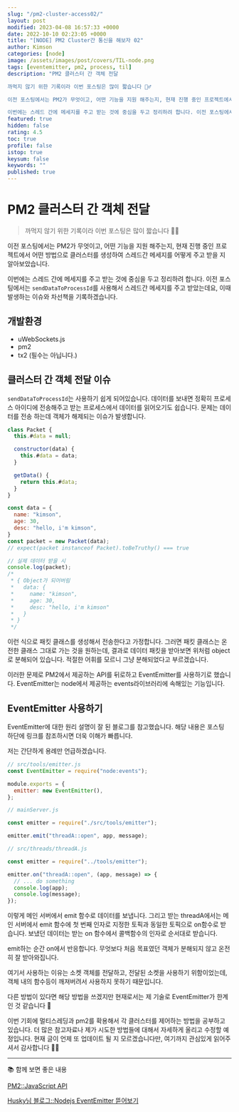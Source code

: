 ```yaml
---
slug: "/pm2-cluster-access02/"
layout: post
modified: 2023-04-08 16:57:33 +0000
date: 2022-10-10 02:23:05 +0000
title: "[NODE] PM2 Cluster간 통신을 해보자 02"
author: Kimson
categories: [node]
image: /assets/images/post/covers/TIL-node.png
tags: [eventemitter, pm2, process, til]
description: "PM2 클러스터 간 객체 전달

까먹지 않기 위한 기록이라 이번 포스팅은 많이 짧습니다 🙇‍♂️

이전 포스팅에서는 PM2가 무엇이고, 어떤 기능을 지원 해주는지, 현재 진행 중인 프로젝트에서 어떤 방법으로 클러스터를 생성하여 스레드간 메세지를 어떻게 주고 받을 지 알아보았습니다.

이번에는 스레드 간에 메세지를 주고 받는 것에 중심을 두고 정리하려 합니다. 이전 포스팅에서는 `sendDataToProcessId`를 사용해서 스레드간 메세지를 주고 받았는데요, 이때 발생하는 이슈와 차선책을 기록하겠습니다."
featured: true
hidden: false
rating: 4.5
toc: true
profile: false
istop: true
keysum: false
keywords: ""
published: true
---
```


# PM2 클러스터 간 객체 전달

> 까먹지 않기 위한 기록이라 이번 포스팅은 많이 짧습니다 🙇‍♂️

이전 포스팅에서는 PM2가 무엇이고, 어떤 기능을 지원 해주는지, 현재 진행 중인 프로젝트에서 어떤 방법으로 클러스터를 생성하여 스레드간 메세지를 어떻게 주고 받을 지 알아보았습니다.

이번에는 스레드 간에 메세지를 주고 받는 것에 중심을 두고 정리하려 합니다. 이전 포스팅에서는 `sendDataToProcessId`를 사용해서 스레드간 메세지를 주고 받았는데요, 이때 발생하는 이슈와 차선책을 기록하겠습니다.

## 개발환경

- uWebSockets.js
- pm2
- tx2 (필수는 아닙니다.)

## 클러스터 간 객체 전달 이슈

`sendDataToProcessId`는 사용하기 쉽게 되어있습니다. 데이터를 보내면 정확히 프로세스 아이디에 전송해주고 받는 프로세스에서 데이터를 읽어오기도 쉽습니다. 문제는 데이터를 전송 하는데 객체가 해제되는 이슈가 발생합니다.

```javascript
class Packet {
  this.#data = null;

  constructor(data) {
    this.#data = data;
  }

  getData() {
    return this.#data;
  }
}

const data = {
  name: "kimson",
  age: 30,
  desc: "hello, i'm kimson",
}
const packet = new Packet(data);
// expect(packet instanceof Packet).toBeTruthy() === true

// 실제 데이터 받을 시
console.log(packet);
/*
 * { Object가 되어버림
 *   data: {
 *     name: "kimson",
 *     age: 30,
 *     desc: "hello, i'm kimson"
 *   }
 * }
 */
```

이런 식으로 패킷 클래스를 생성해서 전송한다고 가정합니다. 그러면 패킷 클래스는 온전한 클래스 그대로 가는 것을 원하는데, 결과로 데이터 패킷을 받아보면 위처럼 object로 분해되어 있습니다. 적절한 어휘를 모르니 그냥 분해되었다고 부르겠습니다.

이러한 문제로 PM2에서 제공하는 API를 뒤로하고 EventEmitter를 사용하기로 했습니다. EventEmitter는 node에서 제공하는 events라이브러리에 속해있는 기능입니다.

## EventEmitter 사용하기

EventEmitter에 대한 원리 설명이 잘 된 블로그를 참고했습니다. 해당 내용은 포스팅 하단에 링크를 참조하시면 더욱 이해가 빠릅니다.

저는 간단하게 용례만 언급하겠습니다.

```javascript
// src/tools/emitter.js
const EventEmitter = require("node:events");

module.exports = {
  emitter: new EventEmitter(),
};
```

```javascript
// mainServer.js

const emitter = require("./src/tools/emitter");

emitter.emit("threadA::open", app, message);
```

```javascript
// src/threads/threadA.js

const emitter = require("../tools/emitter");

emitter.on("threadA::open", (app, message) => {
  // ... do something
  console.log(app);
  console.log(message);
});
```

이렇게 메인 서버에서 emit 함수로 데이터를 보냅니다. 그리고 받는 threadA에서는 메인 서버에서 emit 함수에 첫 번째 인자로 지정한 토픽과 동일한 토픽으로 on함수로 받습니다. 보냈던 데이터는 받는 on 함수에서 콜백함수의 인자로 순서대로 받습니다.

emit하는 순간 on에서 반응합니다. 무엇보다 처음 목표였던 객체가 분해되지 않고 온전히 잘 받아와집니다.

여기서 사용하는 이유는 소켓 객체를 전달하고, 전달된 소켓을 사용하기 위함이었는데, 객체 내의 함수등이 깨져버려서 사용하지 못하기 때문입니다.

다른 방법이 있다면 해당 방법을 쓰겠지만 현재로서는 제 기술로 EventEmitter가 한계인 것 같습니다 🥲

이번 기회에 멀티스레딩과 pm2를 확용해서 각 클러스터를 제어하는 방법을 공부하고 있습니다. 더 많은 참고자료나 제가 시도한 방법들에 대해서 자세하게 올리고 수정할 예정입니다. 현재 글이 언제 또 업데이트 될 지 모르겠습니다만, 여기까지 관심있게 읽어주셔서 감사합니다 🙇‍♂️

---

📚 함께 보면 좋은 내용

[PM2::JavaScript API](https://pm2.keymetrics.io/docs/usage/pm2-api/)

[Husky님 블로그::Nodejs EventEmitter 뜯어보기](https://www.huskyhoochu.com/nodejs-eventemitter/)
